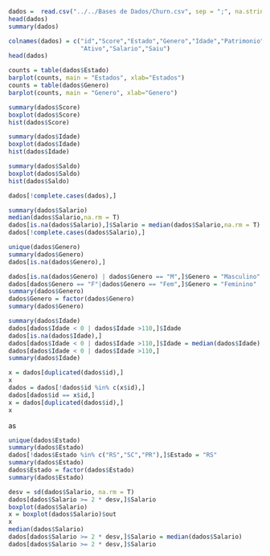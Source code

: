 ```r
dados =  read.csv("../../Bases de Dados/Churn.csv", sep = ";", na.strings = "", stringsAsFactors = T)
head(dados)
summary(dados)
```

```r
colnames(dados) = c("id","Score","Estado","Genero","Idade","Patrimonio","Saldo","Produtos","TemCartCredito",
                    "Ativo","Salario","Saiu")
head(dados)
```

```r
counts = table(dados$Estado)
barplot(counts, main = "Estados", xlab="Estados")
counts = table(dados$Genero)
barplot(counts, main = "Genero", xlab="Genero")
```

```r
summary(dados$Score)
boxplot(dados$Score)
hist(dados$Score)
```

```r
summary(dados$Idade)
boxplot(dados$Idade)
hist(dados$Idade)
```

```r
summary(dados$Saldo)
boxplot(dados$Saldo)
hist(dados$Saldo)
```

```r
dados[!complete.cases(dados),]
```

```r
summary(dados$Salario)
median(dados$Salario,na.rm = T)
dados[is.na(dados$Salario),]$Salario = median(dados$Salario,na.rm = T)
dados[!complete.cases(dados$Salario),]
```

```r
unique(dados$Genero)
summary(dados$Genero)
dados[is.na(dados$Genero),]
```

```r
dados[is.na(dados$Genero) | dados$Genero == "M",]$Genero = "Masculino"
dados[dados$Genero == "F"|dados$Genero == "Fem",]$Genero = "Feminino"
summary(dados$Genero)
dados$Genero = factor(dados$Genero)
summary(dados$Genero)
```

```r
summary(dados$Idade)
dados[dados$Idade < 0 | dados$Idade >110,]$Idade
dados[is.na(dados$Idade),]
dados[dados$Idade < 0 | dados$Idade >110,]$Idade = median(dados$Idade)
dados[dados$Idade < 0 | dados$Idade >110,]
summary(dados$Idade)
```

```r
x = dados[duplicated(dados$id),]
x
dados = dados[!dados$id %in% c(x$id),]
dados[dados$id == x$id,]
x = dados[duplicated(dados$id),]
x
```
as
```r
unique(dados$Estado)
summary(dados$Estado)
dados[!dados$Estado %in% c("RS","SC","PR"),]$Estado = "RS"
summary(dados$Estado)
dados$Estado = factor(dados$Estado)
summary(dados$Estado)
```

```r
desv = sd(dados$Salario, na.rm = T)
dados[dados$Salario >= 2 * desv,]$Salario
boxplot(dados$Salario)
x = boxplot(dados$Salario)$out
x
median(dados$Salario)
dados[dados$Salario >= 2 * desv,]$Salario = median(dados$Salario)
dados[dados$Salario >= 2 * desv,]$Salario
```
